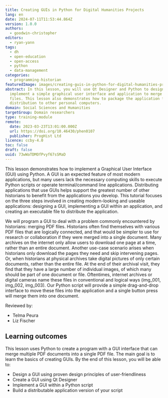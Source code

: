 ```yaml
---
title: Creating GUIs in Python for Digital Humanities Projects
lang: en
date: 2024-07-11T11:53:44.864Z
version: 1.0.0
authors:
  - goodwin-christopher
editors:
  - ryan-yann
tags:
  - dh
  - open-education
  - open-access
  - python
  - data-management
categories:
  - programming-historian
featuredImage: images/creating-guis-in-python-for-digital-humanities-projects-original.png
abstract: In this lesson, you will use Qt Designer and Python to design and
  implement a simple graphical user interface and application to merge PDF
  files. This lesson also demonstrates how to package the application for
  distribution to other personal computers.
domain: Social Sciences and Humanities
targetGroup: Domain researchers
type: training-module
remote:
  date: 2023-03-23T13:01:00.000Z
  url: https://doi.org/10.46430/phen0107
  publisher: ProgHist Ltd
licence: ccby-4.0
toc: false
draft: false
uuid: 73wWaTDMOfPvyf67sSMaD
---
```

This lesson demonstrates how to implement a Graphical User Interface (GUI) using Python. A GUI is an expected feature of most modern applications, but many users lack the necessary computing skills to execute Python scripts or operate terminal/command line applications. Distributing applications that use GUIs helps support the greatest number of other historians to benefit from the applications you develop. This tutorial focuses on the three steps involved in creating modern-looking and useable applications: designing a GUI, implementing a GUI within an application, and creating an executable file to distribute the application.

We will program a GUI to deal with a problem commonly encountered by historians: merging PDF files. Historians often find themselves with various PDF files that are logically connected, and that would be simpler to use for research or collaboration if they were merged into a single document. Many archives on the internet only allow users to download one page at a time, rather than an entire document. Another use-case scenario arises when historians only download the pages they need and skip intervening pages. Or, when historians at physical archives take digital pictures of only certain documents, rather than the entire file. At the end of their archival visit, they find that they have a large number of individual images, of which many should be part of one document or file. Oftentimes, internet archives or digital cameras name these files in conventional and logical ways (img_001, img_002, img_003). Our Python script will provide a simple drag-and-drop interface to move these files into the application and a single button press will merge them into one document.

Reviewed by:    
- Telma Peura   
- Liz Fischer 

## Learning outcomes
This lesson uses Python to create a program with a GUI interface that can merge multiple PDF documents into a single PDF file. The main goal is to learn the basics of creating GUIs. By the end of this lesson, you will be able to:
- Design a GUI using proven design principles of user-friendliness
- Create a GUI using Qt Designer
- Implement a GUI within a Python script
- Build a distributable application version of your script

